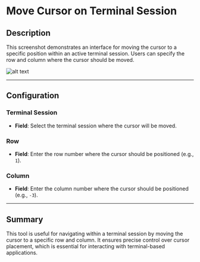 # Move Cursor on Terminal Session

## Description

This screenshot demonstrates an interface for moving the cursor to a specific position within an active terminal session. Users can specify the row and column where the cursor should be moved.

![alt text](../../assets/terminal-emulation/move-cursor-on-terminal-session.png)

---

## Configuration

### Terminal Session

- **Field**: Select the terminal session where the cursor will be moved.

### Row

- **Field**: Enter the row number where the cursor should be positioned (e.g., `1`).

### Column

- **Field**: Enter the column number where the cursor should be positioned (e.g., `-3`).

---

## Summary

This tool is useful for navigating within a terminal session by moving the cursor to a specific row and column. It ensures precise control over cursor placement, which is essential for interacting with terminal-based applications.